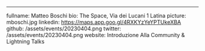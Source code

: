 ---
fullname: Matteo Boschi
bio: The Space, Via dei Lucani 1 Latina
picture: mboschi.jpg
linkedin: https://maps.app.goo.gl/4RXKYzYeYPTUkeXBA
github: /assets/events/20230404.png
twitter: /assets/events/20230404.png
website: Introduzione Alla Community & Lightning Talks